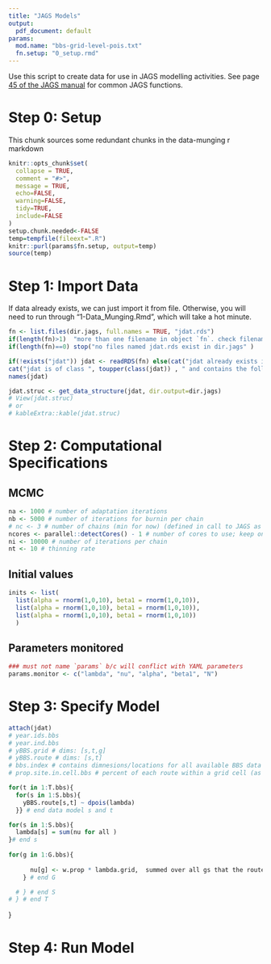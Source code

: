 ```yaml
---
title: "JAGS Models"
output:
  pdf_document: default
params:
  mod.name: "bbs-grid-level-pois.txt"
  fn.setup: "0_setup.rmd"
---
```

Use this script to create data for use in JAGS modelling activities. See page [45 of the JAGS manual](https://people.stat.sc.edu/hansont/stat740/jags_user_manual.pdf) for common JAGS functions. 

# Step 0: Setup 
 This chunk sources some redundant chunks in the data-munging r markdown
```r
knitr::opts_chunk$set(
  collapse = TRUE,
  comment = "#>", 
  message = TRUE, 
  echo=FALSE, 
  warning=FALSE, 
  tidy=TRUE, 
  include=FALSE
)
setup.chunk.needed<-FALSE
temp=tempfile(fileext=".R")
knitr::purl(params$fn.setup, output=temp)
source(temp)
```

# Step 1: Import Data
If data already exists, we can just import it from file. Otherwise, you will need to run through "1-Data_Munging.Rmd", which will take a hot minute.
```r
fn <- list.files(dir.jags, full.names = TRUE, "jdat.rds")
if(length(fn)>1)  "more than one filename in object `fn`. check filenames in dir.jags"
if(length(fn)==0) stop("no files named jdat.rds exist in dir.jags" )

if(!exists("jdat")) jdat <- readRDS(fn) else(cat("jdat already exists in environment. not overwriting."))
cat("jdat is of class ", toupper(class(jdat)) , " and contains the following ", length(jdat), " lists:")
names(jdat)
```

```r
jdat.struc <- get_data_structure(jdat, dir.output=dir.jags)
# View(jdat.struc)
# or
# kableExtra::kable(jdat.struc)
```

# Step 2: Computational Specifications
## MCMC
```r
na <- 1000 # number of adaptation iterations
nb <- 5000 # number of iterations for burnin per chain
# nc <- 3 # number of chains (min for now) (defined in call to JAGS as the length of inits list)
ncores <- parallel::detectCores() - 1 # number of cores to use; keep one free just in case, or not
ni <- 10000 # number of iterations per chain
nt <- 10 # thinning rate
```

## Initial values
```r
inits <- list(
  list(alpha = rnorm(1,0,10), beta1 = rnorm(1,0,10)),
  list(alpha = rnorm(1,0,10), beta1 = rnorm(1,0,10)),     
  list(alpha = rnorm(1,0,10), beta1 = rnorm(1,0,10))
  ) 
```

## Parameters monitored
```r
### must not name `params` b/c will conflict with YAML parameters
params.monitor <- c("lambda", "nu", "alpha", "beta1", "N")
```


# Step 3: Specify Model
<!-- model{ -->
```r
attach(jdat)
# year.ids.bbs
# year.ind.bbs
# yBBS.grid # dims: [s,t,g]
# yBBS.route # dims: [s,t]
# bbs.index # contains dimnesions/locations for all available BBS data (cols=site, year grid, (row, col, slice))
# prop.site.in.cell.bbs # percent of each route within a grid cell (as a percent of all route that falls within the study area) ### needs to be addressed later...

for(t in 1:T.bbs){
  for(s in 1:S.bbs){
    yBBS.route[s,t] ~ dpois(lambda)
  }} # end data model s and t

for(s in 1:S.bbs){
  lambda[s] = sum(nu for all )
}# end s    
      
for(g in 1:G.bbs){
  
      nu[g] <- w.prop * lambda.grid,  summed over all gs that the route lies ine
    } # end G

  # } # end S
# } # end T

```



}

<!-- } -->


# Step 4: Run Model